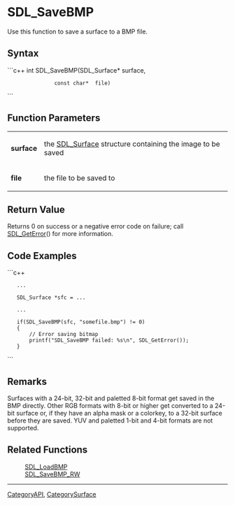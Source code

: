 
= SDL_SaveBMP =
Use this function to save a surface to a BMP file.


== Syntax ==
```c++
int SDL_SaveBMP(SDL_Surface* surface,
                const char*  file)
```

== Function Parameters ==
{|
|'''surface'''
|the [[SDL_Surface]] structure containing the image to be saved
|-
|'''file'''
|the file to be saved to
|}

== Return Value ==
Returns 0 on success or a negative error code on failure; call [[SDL_GetError]]() for more information.

== Code Examples ==
```c++

    ...

    SDL_Surface *sfc = ...

    ...
  
    if(SDL_SaveBMP(sfc, "somefile.bmp") != 0)
    {
        // Error saving bitmap
        printf("SDL_SaveBMP failed: %s\n", SDL_GetError());
    }
```

== Remarks ==
Surfaces with a 24-bit, 32-bit and paletted 8-bit format get saved in the BMP directly.  Other RGB formats with 8-bit or higher get converted to a 24-bit surface or, if they have an alpha mask or a colorkey, to a 32-bit surface before they are saved.  YUV and paletted 1-bit and 4-bit formats are not supported.

== Related Functions ==
:[[SDL_LoadBMP]]
:[[SDL_SaveBMP_RW]]

----
[[CategoryAPI]], [[CategorySurface]]
